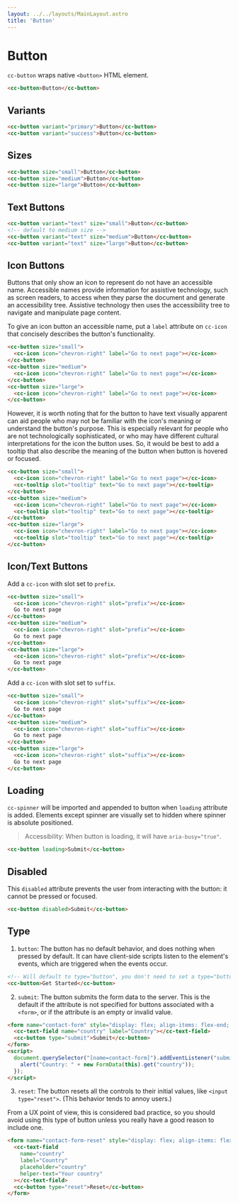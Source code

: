 ```yaml
---
layout: ../../layouts/MainLayout.astro
title: 'Button'
---
```


# Button

`cc-button` wraps native `<button>` HTML element. 

<ComponentPreview
  client:load
  component='
    <cc-button>Button</cc-button>
  '
/>

```html
<cc-button>Button</cc-button>
```

## Variants

<ComponentPreview
  client:load
  component='
    <cc-button variant="primary">Button</cc-button>
    <cc-button variant="success">Button</cc-button>
  '
/>

```html
<cc-button variant="primary">Button</cc-button>
<cc-button variant="success">Button</cc-button>
```

## Sizes


<ComponentPreview
  client:load
  component='
    <cc-button size="small">Button</cc-button>
    <cc-button size="medium">Button</cc-button>
    <cc-button size="large">Button</cc-button>
  '
/>

```html
<cc-button size="small">Button</cc-button>
<cc-button size="medium">Button</cc-button>
<cc-button size="large">Button</cc-button>
```

## Text Buttons

<ComponentPreview
  client:load
  component='
    <cc-button variant="text" size="small">Button</cc-button>
    <cc-button variant="text">Button</cc-button>
    <cc-button variant="text" size="large">Button</cc-button>
  '
/>

```html
<cc-button variant="text" size="small">Button</cc-button>
<!-- default to medium size -->
<cc-button variant="text" size="medium">Button</cc-button>
<cc-button variant="text" size="large">Button</cc-button>
```

## Icon Buttons

Buttons that only show an icon to represent do not have an accessible name. Accessible names provide information for assistive technology, such as screen readers, to access when they parse the document and generate an accessibility tree. Assistive technology then uses the accessibility tree to navigate and manipulate page content.

To give an icon button an accessible name, put a `label` attribute on `cc-icon` that concisely describes the button's functionality.

<ComponentPreview
  client:load
  component='
    <cc-button size="small">
      <cc-icon icon="chevron-right" label="Go to next page"></cc-icon>
    </cc-button>
    <cc-button size="medium">
      <cc-icon icon="chevron-right" label="Go to next page"></cc-icon>
    </cc-button>
    <cc-button size="large">
      <cc-icon icon="chevron-right" label="Go to next page"></cc-icon>
    </cc-button>
  '
/>

```html
<cc-button size="small">
  <cc-icon icon="chevron-right" label="Go to next page"></cc-icon>
</cc-button>
<cc-button size="medium">
  <cc-icon icon="chevron-right" label="Go to next page"></cc-icon>
</cc-button>
<cc-button size="large">
  <cc-icon icon="chevron-right" label="Go to next page"></cc-icon>
</cc-button>
```

However, it is worth noting that for the button to have text visually apparent can aid people who may not be familiar with the icon's meaning or understand the button's purpose. This is especially relevant for people who are not technologically sophisticated, or who may have different cultural interpretations for the icon the button uses. So, it would be best to add a tooltip that also describe the meaning of the button when button is hovered or focused.

<ComponentPreview
  client:load
  component='
    <cc-button size="small">
      <cc-icon icon="chevron-right" label="Go to next page"></cc-icon>
      <cc-tooltip slot="tooltip" text="Go to next page"></cc-tooltip>
    </cc-button>
    <cc-button size="medium">
      <cc-icon icon="chevron-right" label="Go to next page"></cc-icon>
      <cc-tooltip slot="tooltip" text="Go to next page"></cc-tooltip>
    </cc-button>
    <cc-button size="large">
      <cc-icon icon="chevron-right" label="Go to next page"></cc-icon>
      <cc-tooltip slot="tooltip" text="Go to next page"></cc-tooltip>
    </cc-button>
  '
/>

```html
<cc-button size="small">
  <cc-icon icon="chevron-right" label="Go to next page"></cc-icon>
  <cc-tooltip slot="tooltip" text="Go to next page"></cc-tooltip>
</cc-button>
<cc-button size="medium">
  <cc-icon icon="chevron-right" label="Go to next page"></cc-icon>
  <cc-tooltip slot="tooltip" text="Go to next page"></cc-tooltip>
</cc-button>
<cc-button size="large">
  <cc-icon icon="chevron-right" label="Go to next page"></cc-icon>
  <cc-tooltip slot="tooltip" text="Go to next page"></cc-tooltip>
</cc-button>
```


## Icon/Text Buttons

Add a `cc-icon` with slot set to `prefix`.

<ComponentPreview
  client:load
  component='
    <cc-button size="small">
      <cc-icon icon="chevron-right" slot="prefix"></cc-icon>
      Go to next page
    </cc-button>
    <cc-button size="medium">
      <cc-icon icon="chevron-right" slot="prefix"></cc-icon>
      Go to next page
    </cc-button>
    <cc-button size="large">
      <cc-icon icon="chevron-right" slot="prefix"></cc-icon>
      Go to next page
    </cc-button>
  '
/>

```html
<cc-button size="small">
  <cc-icon icon="chevron-right" slot="prefix"></cc-icon>
  Go to next page
</cc-button>
<cc-button size="medium">
  <cc-icon icon="chevron-right" slot="prefix"></cc-icon>
  Go to next page
</cc-button>
<cc-button size="large">
  <cc-icon icon="chevron-right" slot="prefix"></cc-icon>
  Go to next page
</cc-button>
```

Add a `cc-icon` with slot set to `suffix`.

<ComponentPreview
  client:load
  component='
    <cc-button size="small">
      <cc-icon icon="chevron-right" slot="suffix"></cc-icon>
      Go to next page
    </cc-button>
    <cc-button size="medium">
      <cc-icon icon="chevron-right" slot="suffix"></cc-icon>
      Go to next page
    </cc-button>
    <cc-button size="large">
      <cc-icon icon="chevron-right" slot="suffix"></cc-icon>
      Go to next page
    </cc-button>
  '
/>

```html
<cc-button size="small">
  <cc-icon icon="chevron-right" slot="suffix"></cc-icon>
  Go to next page
</cc-button>
<cc-button size="medium">
  <cc-icon icon="chevron-right" slot="suffix"></cc-icon>
  Go to next page
</cc-button>
<cc-button size="large">
  <cc-icon icon="chevron-right" slot="suffix"></cc-icon>
  Go to next page
</cc-button>
```

## Loading

`cc-spinner` will be imported and appended to button when `loading` attribute is added. Elements except spinner are visually set to hidden where spinner is absolute positioned. 

> Accessibility: When button is loading, it will have `aria-busy="true"`.

<ComponentPreview
  client:load
  component='
    <cc-button loading size="small">Submit</cc-button>
    <cc-button loading size="medium">Submit</cc-button>
    <cc-button loading size="large">Submit</cc-button>
  '
/>

```html
<cc-button loading>Submit</cc-button>
```

## Disabled

This `disabled` attribute prevents the user from interacting with the button: it cannot be pressed or focused.

<ComponentPreview
  client:load
  component='
    <cc-button disabled>Submit</cc-button>
  '
/>

```html
<cc-button disabled>Submit</cc-button>
```

## Type

1. `button`: The button has no default behavior, and does nothing when pressed by default. It can have client-side scripts listen to the element's events, which are triggered when the events occur.

<ComponentPreview
  client:load
  component='
    <cc-button>Get Started</cc-button>
  '
/>

```html
<!-- Will default to type="button", you don't need to set a type="button" -->
<cc-button>Get Started</cc-button>
```

2. `submit`: The button submits the form data to the server. This is the default if the attribute is not specified for buttons associated with a `<form>`, or if the attribute is an empty or invalid value.

<ComponentPreview
  client:load
  component='
    <form name="contact-form" style="display: flex; align-items: flex-end; gap: .5em;">
      <cc-text-field name="country" label="Country"></cc-text-field>
      <cc-button type="submit">Submit</cc-button>
    </form>
  '
  js='
    document.querySelector("[name=contact-form]").addEventListener("submit", function(event) {
      alert("Country: " + new FormData(this).get("country"));
    });
  '
/>

```html
<form name="contact-form" style="display: flex; align-items: flex-end; gap: .5em;">
  <cc-text-field name="country" label="Country"></cc-text-field>
  <cc-button type="submit">Submit</cc-button>
</form>
<script>
  document.querySelector("[name=contact-form]").addEventListener("submit", function(event) {
    alert("Country: " + new FormData(this).get("country"));
  });
</script>
```

3. `reset`: The button resets all the controls to their initial values, like `<input type="reset">`. (This behavior tends to annoy users.)

From a UX point of view, this is considered bad practice, so you should avoid using this type of button unless you really have a good reason to include one.

<ComponentPreview
  client:load
  component='
    <form name="contact-form-reset" style="display: flex; align-items: flex-end; gap: .5em;">
      <cc-text-field 
        name="country" 
        label="Country" 
        placeholder="country"
        helper-text="Your country"
      ></cc-text-field>
      <cc-button type="reset">Reset</cc-button>
    </form>
  '
/>

```html
<form name="contact-form-reset" style="display: flex; align-items: flex-end; gap: .5em;">
  <cc-text-field 
    name="country" 
    label="Country" 
    placeholder="country"
    helper-text="Your country"
  ></cc-text-field>
  <cc-button type="reset">Reset</cc-button>
</form>
```